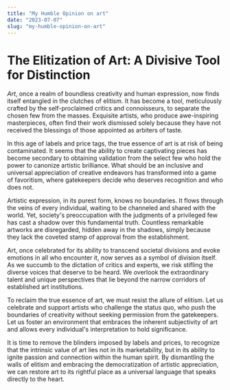 ```yaml
---
title: "My Humble Opinion on art"
date: "2023-07-07"
slug: "my-humble-opinion-on-art"
---
```


# The Elitization of Art: A Divisive Tool for Distinction

*Art*, once a realm of boundless creativity and human expression, now finds itself entangled in the clutches of elitism. It has become a tool, meticulously crafted by the self-proclaimed critics and connoisseurs, to separate the chosen few from the masses. Exquisite artists, who produce awe-inspiring masterpieces, often find their work dismissed solely because they have not received the blessings of those appointed as arbiters of taste.

In this age of labels and price tags, the true essence of art is at risk of being contaminated. It seems that the ability to create captivating pieces has become secondary to obtaining validation from the select few who hold the power to canonize artistic brilliance. What should be an inclusive and universal appreciation of creative endeavors has transformed into a game of favoritism, where gatekeepers decide who deserves recognition and who does not.

Artistic expression, in its purest form, knows no boundaries. It flows through the veins of every individual, waiting to be channeled and shared with the world. Yet, society's preoccupation with the judgments of a privileged few has cast a shadow over this fundamental truth. Countless remarkable artworks are disregarded, hidden away in the shadows, simply because they lack the coveted stamp of approval from the establishment.

Art, once celebrated for its ability to transcend societal divisions and evoke emotions in all who encounter it, now serves as a symbol of division itself. As we succumb to the dictation of critics and experts, we risk stifling the diverse voices that deserve to be heard. We overlook the extraordinary talent and unique perspectives that lie beyond the narrow corridors of established art institutions.

To reclaim the true essence of art, we must resist the allure of elitism. Let us celebrate and support artists who challenge the status quo, who push the boundaries of creativity without seeking permission from the gatekeepers. Let us foster an environment that embraces the inherent subjectivity of art and allows every individual's interpretation to hold significance.

It is time to remove the blinders imposed by labels and prices, to recognize that the intrinsic value of art lies not in its marketability, but in its ability to ignite passion and connection within the human spirit. By dismantling the walls of elitism and embracing the democratization of artistic appreciation, we can restore art to its rightful place as a universal language that speaks directly to the heart.
